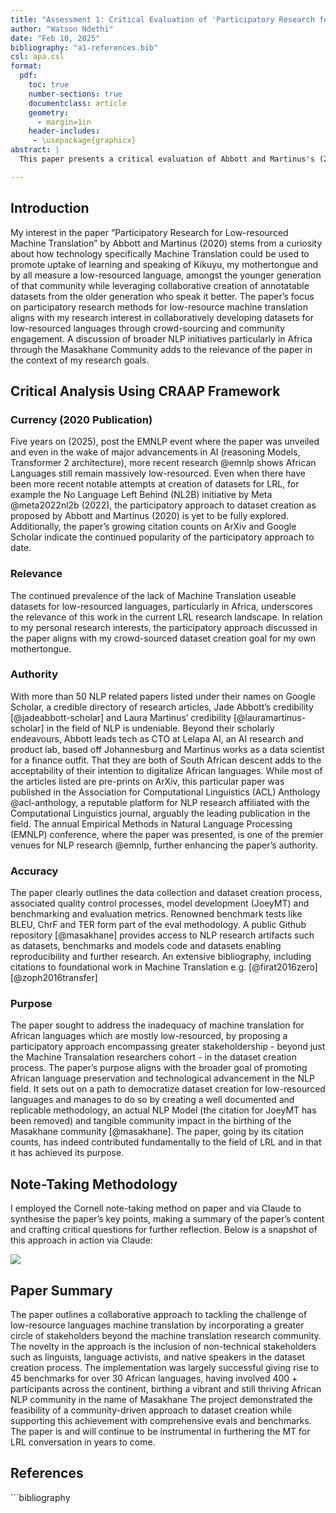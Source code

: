 ```yaml
---
title: "Assessment 1: Critical Evaluation of 'Participatory Research for Low-resourced Machine Translation'"
author: "Watson Ndethi"
date: "Feb 10, 2025"
bibliography: "a1-references.bib"
csl: apa.csl
format:
  pdf:
    toc: true
    number-sections: true
    documentclass: article
    geometry:
      - margin=1in
    header-includes: 
     - \usepackage{graphicx}
abstract: |
  This paper presents a critical evaluation of Abbott and Martinus's (2020) research on participatory methods for low-resource machine translation, specifically focusing on African languages. The evaluation employs the CRAAP framework to assess the currency, relevance, authority, accuracy, and purpose of the research. Furthermore, it reflects on the note-taking methodology used, provides a summary of the paper, and offers a critical reflection on the strengths and limitations of the participatory approach. The analysis connects the paper's findings to broader African NLP initiatives and the author's research interests in low-resource language preservation.

---
```


## Introduction
My interest in the paper "Participatory Research for Low-resourced Machine Translation" by Abbott and Martinus (2020) stems from a curiosity about how technology specifically Machine Translation could be used to promote uptake of learning and speaking of Kikuyu, my mothertongue and by all measure a low-resourced language, amongst the younger generation of that community while leveraging collaborative creation of annotatable datasets from the older generation who speak it better. 
The paper's focus on participatory research methods for low-resource machine translation aligns with my research interest in collaboratively developing datasets for low-resourced languages through crowd-sourcing and community engagement. 
A discussion of broader NLP initiatives particularly in Africa through the Masakhane Community adds to the relevance of the paper in the context of my research goals.

## Critical Analysis Using CRAAP Framework

### Currency (2020 Publication)

Five years on (2025), post the EMNLP event where the paper was unveiled and even in the wake of major advancements in AI (reasoning Models, Transformer 2 architecture), more recent research @emnlp shows African Languages still remain massively low-resourced.
Even when there have been more recent notable attempts at creation of datasets for LRL, for example the No Language Left Behind (NL2B) initiative by Meta @meta2022nl2b (2022), the participatory approach to dataset creation as proposed by Abbott and Martinus (2020) is yet to be fully explored.
Additionally, the paper's growing citation counts on ArXiv and Google Scholar indicate the continued popularity of the participatory approach to date.

### Relevance

The continued prevalence of the lack of Machine Translation useable datasets for low-resourced languages, particularly in Africa, underscores the relevance of this work in the current LRL research landscape. In relation to my personal research interests, the participatory approach discussed in the paper aligns with my crowd-sourced dataset creation goal for my own mothertongue.

### Authority

With more than 50 NLP related papers listed under their names on Google Scholar, a credible directory of research articles, Jade Abbott's credibility [@jadeabbott-scholar] and Laura Martinus' credibility [@lauramartinus-scholar] in the field of NLP is undeniable. Beyond their scholarly endeavours, Abbott leads tech as CTO at Lelapa AI, an AI research and product lab, based off Johannesburg and Martinus works as a data scientist for a finance outfit. That they are both of South African descent adds to the acceptability of their intention to digitalize African languages.
While most of the articles listed are pre-prints on ArXiv, this particular paper was published in the Association for Computational Linguistics (ACL) Anthology @acl-anthology, a reputable platform for NLP research affiliated with the Computational Linguistics journal, arguably the leading publication in the field.
The annual Empirical Methods in Natural Language Processing (EMNLP) conference, where the paper was presented, is one of the premier venues for NLP research @emnlp, further enhancing the paper's authority.

### Accuracy

The paper clearly outlines the data collection and dataset creation process, associated quality control processes, model development (JoeyMT) and benchmarking and evaluation metrics. Renowned benchmark tests like BLEU, ChrF and TER form part of the eval methodology.
A public Github repository [@masakhane] provides access to NLP research artifacts such as datasets, benchmarks and models code and datasets enabling reproducibility and further research. An extensive bibliography, including citations to foundational work in Machine Translation e.g. [@firat2016zero] [@zoph2016transfer]

### Purpose

The paper sought to address the inadequacy of machine translation for African languages which are mostly low-resourced, by proposing a participatory approach encompassing greater stakeholdership - beyond just the Machine Transalation researchers cohort - in the dataset creation process. The paper's purpose aligns with the broader goal of promoting African language preservation and technological advancement in the NLP field.
It sets out on a path to democratize dataset creation for low-resourced languages and manages to do so by creating a well documented and replicable methodology, an actual NLP Model (the citation for JoeyMT has been removed) and tangible community impact in the birthing of the Masakhane community [@masakhane]. The paper, going by its citation counts, has indeed contributed fundamentally to the field of LRL and in that it has achieved its purpose.

## Note-Taking Methodology

I employed the Cornell note-taking method on paper and via Claude to synthesise the paper's key points, making a summary of the paper's content and crafting critical questions for further reflection.
Below is a snapshot of this approach in action via Claude:

![](images/cornellNotesviaClaude.png){width=80%, fig.cap="Prompt: am using the Cornell method of note taking to read the paper attached (2020.findings-emnlp.195.pdf), reproduce 3 pages of notes with the most relevant takeaways"}

## Paper Summary

The paper outlines a collaborative approach to tackling the challenge of low-resource languages machine translation by incorporating a greater circle of stakeholders beyond the machine translation research community. The novelty in the approach is the inclusion of non-technical stakeholders such as linguists, language activists, and native speakers in the dataset creation process. 
The implementation was largely successful giving rise to 45 benchmarks for over 30 African languages, having involved 400 + participants across the continent, birthing a vibrant and still thriving African NLP community in the name of Masakhane
The project demonstrated the feasibility of a community-driven approach to dataset creation while supporting this achievement with comprehensive evals and benchmarks. The paper is and will continue to be instrumental in furthering the MT for LRL conversation in years to come.

## References
```bibliography
